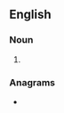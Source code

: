 ==English==

===Noun===
{{head|en|noun form}}

# {{plural of|en|shortboard}}

===Anagrams===
* {{anagrams|en|a=abdhoorrsst|board shorts|boardshorts}}